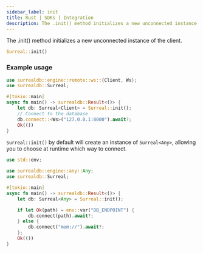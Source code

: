 ```yaml
---
sidebar_label: init
title: Rust | SDKs | Integration
description: The .init() method initializes a new unconnected instance.
---
```


The .init() method initializes a new unconnected instance of the client.

```rust title="Method Syntax"
Surreal::init()
```

### Example usage

```rust
use surrealdb::engine::remote::ws::{Client, Ws};
use surrealdb::Surreal;

#[tokio::main]
async fn main() -> surrealdb::Result<()> {
    let db: Surreal<Client> = Surreal::init();
    // Connect to the database
    db.connect::<Ws>("127.0.0.1:8000").await?;
    Ok(())
}
```

`Surreal::init()` by default will create an instance of `Surreal<Any>`, allowing you to choose at runtime which way to connect.

```rust
use std::env;

use surrealdb::engine::any::Any;
use surrealdb::Surreal;

#[tokio::main]
async fn main() -> surrealdb::Result<()> {
    let db: Surreal<Any> = Surreal::init();

    if let Ok(path) = env::var("DB_ENDPOINT") {
        db.connect(path).await?;
    } else {
        db.connect("mem://").await?;
    };
    Ok(())
}
```